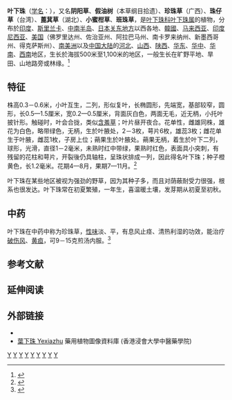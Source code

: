 {{medical}}
{{Speciesbox 
| genus = Phyllanthus
| species = urinaria
| authority = [[卡尔·林奈|L.]]
| image = Gardenology.org-IMG 8037 qsbg11mar.jpg
}}

'''叶下珠'''（[[学名|学名]]：''{{lang|la|Phyllanthus urinaria}}''），又名'''阴阳草'''、'''假油树'''（本草纲目拾遗）、'''珍珠草'''（广西）、'''珠仔草'''（台湾）、'''蓖萁草'''（湖北）、'''小蜜柑草'''、'''班珠草'''，是[[叶下珠科|叶下珠科]][[叶下珠属|叶下珠属]]的植物，分布於[[印度|印度]]、[[斯里兰卡|斯里兰卡]]、[[中南半岛|中南半岛]]、[[日本|日本]][[关东地方|关东地方]]以西各地、[[韓國|韓國]]、[[马来西亚|马来西亚]]、[[印度尼西亚|印度尼西亚]]、[[美国|美国]]（佛罗里达州、佐治亚州、阿拉巴马州、南卡罗来纳州、新墨西哥州、得克萨斯州）、[[南美洲|南美洲]]以及[[中国大陆|中国大陆]]的[[河北|河北]]、[[山西|山西]]、[[陕西|陕西]]、[[华东|华东]]、[[华中|华中]]、[[华南|华南]]、[[西南|西南]]地区，生长於海拔500米至1,100米的地区，一般生长在旷野平地、旱田、山地路旁或林缘。<ref>{{cite web| url =http://www.bioinfo.cn/db05/KmzwSpecies.php?action=view&id=1868| title =叶下珠| work =《中国高等植物数据库全库》| publisher =中国科学院微生物研究所| author =昆明植物研究所| accessdate =2010-01-29| deadurl =yes| archiveurl =https://web.archive.org/web/20160305021809/http://www.bioinfo.cn/db05/KmzwSpecies.php?action=view&id=1868| archivedate =2016-03-05}}</ref>

==特征==
株高0.3－0.6米，小叶互生，二列，形似复叶，长椭圆形，先端宽，基部较窄，圆形，长0.5—1.5厘米，宽0.2—0.5厘米，背面灰白色，两面无毛，近无柄，小托叶披针形。触碰时，叶会合拢，类似[[含羞草|含羞草]]；叶片昼开夜合。花单性，雌雄同株，雄花为白色，略带绿色，无柄，生於叶腋处，2－3枚，萼片6枚，雄蕊3枚；雌花单生于叶腋，雌蕊1枚，子房上位；蒴果生於叶腋处。蒴果无柄，着生於叶下二列，球形，光滑，直径1－2毫米，未熟时红中带绿，果熟时红色，表面具小突刺，有残留的花柱和萼片，开裂後仍具轴柱，呈珠状排成一列，因此得名叶下珠；种子橙黄色，长1.2毫米。花期4—8月，果期7—11月。<ref name="cvh018">{{cite book|editor=李秉滔、曾建飞|title=中国植物志 第44(1)卷|url=http://www.cvh.org.cn/zhiwuzhi/page/44(1)/093.PDF|year=1994|month=|publisher=科学出版社|location=北京|language=zh-cn|isbn=7030037634|pages=93－95|accessdate=2010年1月29日}}{{dead link|date=2018年2月 |bot=InternetArchiveBot |fix-attempted=yes }}</ref>

叶下珠在某些地区被视为强劲的野草，因为其种子多，而且对荫蔽耐受力很强，根系也很发达。叶下珠常在初夏繁殖，一年生，喜温暖土壤，发芽期从初夏至初秋。

== 中药 ==
叶下珠在中药中称为珍珠草，[[性味|性味]]淡、平，有息风止痉、清热利湿的功效，能治疗[[破伤风|破伤风]]、[[黄疸|黄疸]]，可9－15克煎汤内服。<ref name="zhbc">{{zh-cn}}{{cite book |editor=国家中医药管理局 |title=《[[中华本草|中华本草]]》 |chapter=珍珠草的描述 |year= |publisher= |location= |isbn= |chapterurl=http://www.zysj.com.cn/zhongyaocai/yaocai_z/zhenzhucao.html#24897 |access-date=2010-01-28 |archive-date=2009-07-03 |archive-url=https://web.archive.org/web/20090703143524/http://www.zysj.com.cn/zhongyaocai/yaocai_z/zhenzhucao.html#24897 |dead-url=no }}</ref>

== 参考文献 ==
{{reflist}}

== 延伸阅读 ==
{{Wikisource further reading}}

== 外部链接 ==
*{{zh-hans}}{{CVH|Phyllanthus urinaria}}
* [http://libproject.hkbu.edu.hk/was40/detail?lang=ch&channelid=1288&searchword=herb_id=D00239 葉下珠 Yexiazhu]{{Wayback|url=http://libproject.hkbu.edu.hk/was40/detail?lang=ch&channelid=1288&searchword=herb_id=D00239 |date=20160304091205 }} 藥用植物圖像資料庫 (香港浸會大學中醫藥學院) {{zh-hant}}{{en}}

{{Commons|Phyllanthus urinaria}}
{{Taxonbar}}

[[Category:叶下珠属|Y]]
[[Category:中药|Y]]
[[Category:中国植物|Y]]
[[Category:印度植物|Y]]
[[Category:斯里蘭卡植物|Y]]
[[Category:日本植物|Y]]
[[Category:馬來西亞植物|Y]]
[[Category:印度尼西亚植物|Y]]
[[Category:美國植物|Y]]